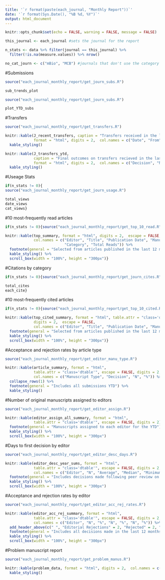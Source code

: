 ```yaml
---
title: '`r format(paste(each_journal, "Monthly Report"))`'
date: '`r format(Sys.Date(), "%B %d, %Y")`'
output: html_document
---
```

<link rel="stylesheet" type="text/css" href="http://cdn.datatables.net/1.10.5/css/jquery.dataTables.min.css">
<script src="http://code.jquery.com/jquery-2.1.2.min.js"></script>
<script src="http://cdn.datatables.net/1.10.5/js/jquery.dataTables.min.js"></script>

<script type="text/javascript">
         $(document).ready(function() {
             $("table").DataTable();
         } );
</script>
```r
knitr::opts_chunk$set(echo = FALSE, warning = FALSE, message = FALSE)

this_journal <- each_journal #sets the journal for the report

n_stats <- data %>% filter(journal == this_journal) %>% 
  filter(!is.na(measure.values)) %>% nrow()

no_cat_journ <- c("mBio", "MCB") #journals that don't use the category field
```

#Submissions
```r
source("each_journal_monthly_report/get_journ_subs.R")

sub_trends_plot
```

```r
source("each_journal_monthly_report/get_journ_subs.R")

plot_YTD_subs
```

#Transfers
```r
source("each_journal_monthly_report/get_transfers.R")

knitr::kable(J_recent_transfers, caption = "Transfers received in the last month",
             format = "html", digits = 2,  col.names = c("Date", "From", "Manuscript Number", "Title", "Editor", "Decision")) %>%
  kable_styling()

knitr::kable(J_transfers_ytd, 
             caption = "Final outcomes on transfers recieved in the last 12 months",
             format = "html", digits = 2,  col.names = c("Decision", "N", "Percent")) %>%
  kable_styling()
```

#Useage Stats
```r
if(n_stats != 0){
source("each_journal_monthly_report/get_journ_usage.R")

total_views
date_views
cat_views}
```

#10 most-frequently read articles
```r
if(n_stats != 0){source("each_journal_monthly_report/get_top_10_read.R")

knitr::kable(top_summary, format = "html", digits = 2,  escape = FALSE, 
             col.names = c("Editor", "Title", "Publication Date", "Manuscript Type", 
                           "Category", "Total Reads")) %>%
  footnote(general = "Selected from articles published in the last 12 months, ranked on HighWire html & pdf views") %>% 
  kable_styling() %>% 
  scroll_box(width = "100%", height = "300px")}
```

#Citations by category
```r
if(n_stats != 0){source("each_journal_monthly_report/get_journ_cites.R")

total_cites
each_cite}
```

#10 most-frequently cited articles
```r
if(n_stats != 0){source("each_journal_monthly_report/get_top_10_cited.R")

knitr::kable(top_cited_summary, format = "html", table.attr = "class='dtable'", 
             digits = 2,  escape = FALSE,
             col.names = c("Editor", "Title", "Publication Date", "Manuscript Type", "Category", "Total Cites")) %>%
  footnote(general = "Selected from articles published in the last 12 months") %>% 
  kable_styling() %>% 
  scroll_box(width = "100%", height = "300px")}
```


#Acceptance and rejection rates by article type
```r
source("each_journal_monthly_report/get_editor_manu_type.R")

knitr::kable(article_summary, format = "html", 
             table.attr = "class='dtable'", escape = FALSE, digits = 2,    
             col.names = c("Manuscript Type", "Decision", "N", "%")) %>%  
  collapse_rows(1) %>% 
  footnote(general = "Includes all submissions YTD") %>% 
  kable_styling()
```


#Number of original manuscripts assigned to editors
```r
source("each_journal_monthly_report/get_editor_assign.R") 

knitr::kable(editor_assign_all_summary, format = "html", 
             table.attr = "class='dtable'", escape = FALSE, digits = 2) %>% 
  footnote(general = "Manuscripts assigned to each editor for the YTD") %>% 
  kable_styling() %>% 
  scroll_box(width = "100%", height = "300px")
```

#Days to first decision by editor
```r
source("each_journal_monthly_report/get_editor_desc_days.R") 

knitr::kable(editor_desc_year_sums, format = "html", 
             table.attr = "class='dtable'", escape = FALSE, digits = 2,  
             col.names = c("Editor", "N", "Average", "Median", "Minimum", "Maximum")) %>%
  footnote(general = "Includes decisions made following peer review on initial submissions in the last 12 months") %>% 
  kable_styling() %>% 
  scroll_box(width = "100%", height = "300px")
```


#Acceptance and rejection rates by editor
```r
source("each_journal_monthly_report/get_editor_acc_rej_rates.R") 

knitr::kable(editor_acc_rej_summary, format = "html", 
             table.attr = "class='dtable'", escape = FALSE, digits = 2,  
             col.names = c("Editor", "N", "%", "N", "%", "N", "%")) %>% 
  add_header_above(c(" ", "Editorial Rejections" = 2, "Rejected" = 2, "Accepted" = 2)) %>% 
  footnote(general = "Includes all decisions made in the last 12 months") %>% 
  kable_styling() %>% 
  scroll_box(width = "100%", height = "300px")
```


#Problem manuscript report
```r
source("each_journal_monthly_report/get_problem_manus.R")

knitr::kable(problem_data, format = "html", digits = 2,  col.names = c("Manuscript Number", "Editor", "Recieved Date", "Decision Date", "Days Since Decision", "Status")) %>%
  kable_styling()
```

